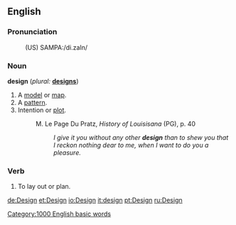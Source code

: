 ==English==

===Pronunciation===
:(US) SAMPA:/di.zaIn/

===Noun===
'''design'''  (''plural:'' '''[[designs]]''')
# A [[model]] or [[map]].
# A [[pattern]].
# Intention or [[plot]].
#:M. Le Page Du Pratz, <i>History of Louisisana</i> (PG), p. 40
#:: <i>I give it you without any other <b>design</b> than to shew you that I reckon nothing dear to me, when I want to do you a pleasure.</i>

===Verb===
{{en-infl-reg-consonant|design||}}
# To lay out or plan.

[[Category:1000 English basic words]]

[[de:Design]]
[[et:Design]]
[[io:Design]]
[[it:design]]
[[pt:Design]]
[[ru:Design]]